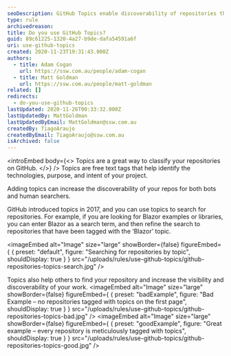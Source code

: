 ```yaml
---
seoDescription: GitHub Topics enable discoverability of repositories through free text tags, increasing visibility and searchability for both bots and humans.
type: rule
archivedreason:
title: Do you use GitHub Topics?
guid: 89c61225-1320-4a27-b9de-dafa54591a6f
uri: use-github-topics
created: 2020-11-23T19:31:43.000Z
authors:
  - title: Adam Cogan
    url: https://ssw.com.au/people/adam-cogan
  - title: Matt Goldman
    url: https://ssw.com.au/people/matt-goldman
related: []
redirects:
  - do-you-use-github-topics
lastUpdated: 2020-11-26T00:33:32.000Z
lastUpdatedBy: MattGoldman
lastUpdatedByEmail: MattGoldman@ssw.com.au
createdBy: TiagoAraujo
createdByEmail: TiagoAraujo@ssw.com.au
isArchived: false
---
```


<introEmbed
  body={<>
Topics are a great way to classify your repositories on GitHub.
  </>}
/>
Topics are free text tags that help identify the technologies, purpose, and intent of your project.

Adding topics can increase the discoverability of your repos for both bots and human searchers.

GitHub introduced topics in 2017, and you can use topics to search for repositories. For example, if you are looking for Blazor examples or libraries, you can enter Blazor as a search term, and then refine the search to repositories that have been tagged with the ‘Blazor’ topic.


<imageEmbed
  alt="Image"
  size="large"
  showBorder={false}
  figureEmbed={ {
    preset: "default",
    figure: "Searching for repositories by topic",
    shouldDisplay: true
  } }
  src="/uploads/rules/use-github-topics/github-repositories-topics-search.jpg"
/>

Topics also help others to find your repository and increase the visibility and discoverability of your work.
<imageEmbed
  alt="Image"
  size="large"
  showBorder={false}
  figureEmbed={ {
    preset: "badExample",
    figure: "Bad Example – no repositories tagged with topics on the first page",
    shouldDisplay: true
  } }
  src="/uploads/rules/use-github-topics/github-repositories-topics-bad.jpg"
/>
<imageEmbed
  alt="Image"
  size="large"
  showBorder={false}
  figureEmbed={ {
    preset: "goodExample",
    figure: "Great example – every repository is meticulously tagged with topics",
    shouldDisplay: true
  } }
  src="/uploads/rules/use-github-topics/github-repositories-topics-good.jpg"
/>

